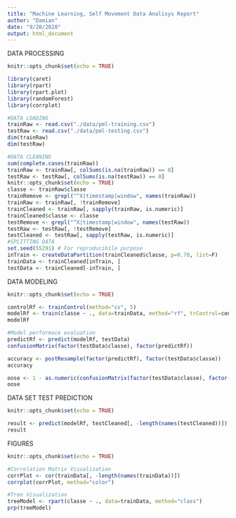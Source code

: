```yaml
---
title: "Machine Learning, Self Movement Data Analisys Report"
author: "Damian"
date: "9/20/2020"
output: html_document
---
```

DATA PROCESSING

```r
knitr::opts_chunk$set(echo = TRUE)

library(caret)
library(rpart)
library(rpart.plot)
library(randomForest)
library(corrplot)

#DATA LOADING
trainRaw <- read.csv("./data/pml-training.csv")
testRaw <- read.csv("./data/pml-testing.csv")
dim(trainRaw)
dim(testRaw)

#DATA CLEANING
sum(complete.cases(trainRaw))
trainRaw <- trainRaw[, colSums(is.na(trainRaw)) == 0] 
testRaw <- testRaw[, colSums(is.na(testRaw)) == 0] 
knitr::opts_chunk$set(echo = TRUE)
classe <- trainRaw$classe
trainRemove <- grepl("^X|timestamp|window", names(trainRaw))
trainRaw <- trainRaw[, !trainRemove]
trainCleaned <- trainRaw[, sapply(trainRaw, is.numeric)]
trainCleaned$classe <- classe
testRemove <- grepl("^X|timestamp|window", names(testRaw))
testRaw <- testRaw[, !testRemove]
testCleaned <- testRaw[, sapply(testRaw, is.numeric)]
#SPLITTING DATA
set.seed(55291) # For reproducibile purpose
inTrain <- createDataPartition(trainCleaned$classe, p=0.70, list=F)
trainData <- trainCleaned[inTrain, ]
testData <- trainCleaned[-inTrain, ]
```

DATA MODELING

```r
knitr::opts_chunk$set(echo = TRUE)

controlRf <- trainControl(method="cv", 5)
modelRf <- train(classe ~ ., data=trainData, method="rf", trControl=controlRf, ntree=250)
modelRf

#Model performace evaluation
predictRf <- predict(modelRf, testData)
confusionMatrix(factor(testData$classe), factor(predictRf))

accuracy <- postResample(factor(predictRf), factor(testData$classe))
accuracy

oose <- 1 - as.numeric(confusionMatrix(factor(testData$classe), factor(predictRf))$overall[1])
oose

```
DATA SET TEST PREDICTION

```r
knitr::opts_chunk$set(echo = TRUE)

result <- predict(modelRf, testCleaned[, -length(names(testCleaned))])
result

```

FIGURES

```r
knitr::opts_chunk$set(echo = TRUE)

#Correlation Matrix Visualization
corrPlot <- cor(trainData[, -length(names(trainData))])
corrplot(corrPlot, method="color")

#Tree Visualization
treeModel <- rpart(classe ~ ., data=trainData, method="class")
prp(treeModel)

```